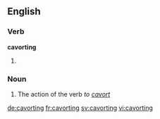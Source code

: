 ==English==

===Verb===
'''cavorting'''
# {{present participle of|cavort}}

===Noun===
{{en-noun}}

# The action of the verb ''to [[cavort]]''

[[de:cavorting]]
[[fr:cavorting]]
[[sv:cavorting]]
[[vi:cavorting]]